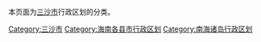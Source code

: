 本页面为[[三沙市|三沙市]]行政区划的分类。

[[Category:三沙市|Category:三沙市]]
[[Category:海南各县市行政区划|Category:海南各县市行政区划]]
[[Category:南海诸岛行政区划|Category:南海诸岛行政区划]]